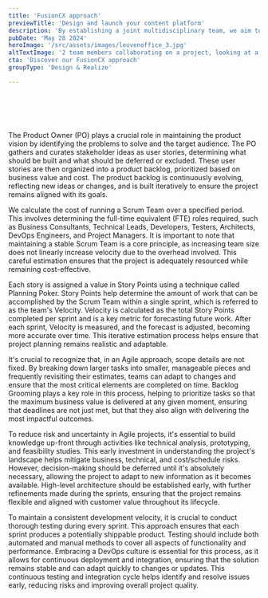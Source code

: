 ```yaml
---
title: 'FusionCX approach'
previewTitle: 'Design and launch your content platform'
description: 'By establishing a joint multidisciplinary team, we aim to design and build a content platform that aligns with your domain-specific content processes and integrates seamlessly with your customer touchpoints.'
pubDate: 'May 28 2024'
heroImage: '/src/assets/images/leuvenoffice_3.jpg'
altTextImage: '2 team members collaborating on a project, looking at a single laptop screen.'
cta: 'Discover our FusionCX approach'
groupType: 'Design & Realize'

---
```



<HeroHeader 
	headline={frontmatter.title}
    text={frontmatter.description}
    backgroundImage={frontmatter.heroImage} >	
	<Customers headline="Customers we supported with their content platform">
		<Image src={kbc} alt="" class="h-10 w-auto"/>
		<Image src={mediafin} alt="" class="h-10 w-auto"/>
		<Image src={argenta} alt="" class="h-10 w-auto"/>
		<Image src={daikin} alt="" class="h-10 w-auto"/>
		<Image src={deceuninck} alt="" class="h-10 w-auto"/>
		<Image src={deme} alt="" class="h-10 w-auto"/>
		<Image src={kdg} alt="" class="h-10 w-auto"/>
		<Image src={leuven} alt="" class="h-10 w-auto"/>
		<Image src={oecd} alt="" class="h-10 w-auto"/>
		<Image src={sligro} alt="" class="h-10 w-auto"/>
	</Customers> 
</HeroHeader>

<TeaserWithImage 
	headline="Customer Experience Management is not a pure technical story"
	description="
	<p>The only way to achieve tangible business outcomes, is to use a <strong>holistic</strong> approach that spans from user experience (UX) design and technical implementation all the way to strategic guidance and team enablement.</p>
	<p>Therefore, we implement our FusionCX approach in your project, in which we closely <strong>collaborate</strong> with key stakeholders at your organization (IT, business, author teams and marketing) to define clear business goals, streamline content processes, and cultivate a culture of continuous optimization and experimentation.</p>
	<p>To ensure proper rollout and user adoption, we provide thorough onboarding and training for your teams, sharing best practices to ensure <strong>sustained</strong> success and a deep understanding of the tools and strategies at their disposal.</p>
	">
	<Image src={fusioncx} alt="" width={768} class="rounded-xl" />
</TeaserWithImage>

<TeaserWithImage
	align="left"
	headline="Connecting content & design across your organization"
	description="
	<p>Creating unified and seamless digital experiences is essential to engage with your various target audiences. A <strong>modular</strong> approach is therefore indispensible. By standardizing the way content and design are structured, governed and shared across different platforms, you can foster <strong>better collaboration</strong> and <strong>break down silos</strong> between your teams.</p>
	<p>The goal is to develop <strong>structured content models</strong> that can be implemented in one or more content management systems in your organization, making your content more flexible and scalable. Just as <strong>design systems</strong> break down UI components into smaller, reusable parts, content can be organized in a modular way, ensuring it fits seamlessly into different contexts.</p>
	<p>By separating content from design and ensuring everything works together smoothly, organizations can gradually implement these best-practices, creating a more mature and <strong>future-friendly CXM ecosystem</strong> that supports long-term success.</p>">
	<Image src={dots} alt="" width={768} class="rounded-xl" />
</TeaserWithImage>

<Highlight 
	title="Improving Customer Experience with Content Hubs and Design Systems"
	text="Content Hubs and Design Systems are two complementary tools which can help to streamline your content operations. In this blog post, we recap what they are and how they can enable seamless customer experiences."
	image='/src/assets/images/leuvenoffice_2.jpg'
	buttonText="Read more"
	buttonLink="/blog/improving-customer-experience-with-content-hubs-and-design-systems/"
	/>

<TilesContainer
    headline="Measure, learn, and adapt"
    description="
    <p>Successful CXM projects thrive on early and continuous feedback from business stakeholders and real end users. A traditional phased 'waterfall' approach, with its linear process of gathering requirements, designing, developing, and testing, is ill-suited for these projects. The risks associated with a waterfall process are significant: it can lead to extensive delays, unanticipated costs, and late discovery of critical issues, which may result in costly changes and ultimately deliver value only towards the end of the project.</p>
	<p>Therefore, we use Agile best-practices like DevOps and Test Automation in our FusionCX approach. This allows us to release early and often, facilitating a constant feedback loop. This enables us to gather real-world data, measure outcomes, and adapt our solutions to changing market trends, business requirements, and technological advancements.</p>
	<p>Launching a Minimum Marketable Product (MMP) early in the project lifecycle is central to this approach. It allows us to collect valuable data from actual users, which informs iterative improvements.</p>
    ">
    <SmallTile 
		headline="Focus on actual business value"
		description="Delivering business value instead of merely a list of features">
    </SmallTile>
    <SmallTile 
		headline="Continuous prioritization"
		description="The Product Owner (PO) is tasked with deciding on the business value per user story, deciding on where available budget and time is best spent.">
    </SmallTile>
    <SmallTile 
		headline="Fusion Teams"
		description="A multidisciplary team ensures the right expertise is available to fully research, analyse, design, build and roll out the backlog stories.">
    </SmallTile>
</TilesContainer>

<Faq headline="Questions we usually get">
	<FaqQuestion
		headline="How can we define our initial project scope?"
		headlineTag="h3"> 
		<p>The Product Owner (PO) plays a crucial role in maintaining the product vision by identifying the problems to solve and the target audience. The PO gathers and curates stakeholder ideas as user stories, determining what should be built and what should be deferred or excluded. These user stories are then organized into a product backlog, prioritized based on business value and cost. The product backlog is continuously evolving, reflecting new ideas or changes, and is built iteratively to ensure the project remains aligned with its goals.</p>
	</FaqQuestion>
	<FaqQuestion 
		headline="How can we estimate initial project budget?"
		headlineTag="h3" >
		<p>We calculate the cost of running a Scrum Team over a specified period. This involves determining the full-time equivalent (FTE) roles required, such as Business Consultants, Technical Leads, Developers, Testers, Architects, DevOps Engineers, and Project Managers. It is important to note that maintaining a stable Scrum Team is a core principle, as increasing team size does not linearly increase velocity due to the overhead involved. This careful estimation ensures that the project is adequately resourced while remaining cost-effective.</p>
	</FaqQuestion>
	<FaqQuestion 
		headline="How can we estimate the cost per user story?" >
		<p>Each story is assigned a value in Story Points using a technique called Planning Poker. Story Points help determine the amount of work that can be accomplished by the Scrum Team within a single sprint, which is referred to as the team's Velocity. Velocity is calculated as the total Story Points completed per sprint and is a key metric for forecasting future work. After each sprint, Velocity is measured, and the forecast is adjusted, becoming more accurate over time. This iterative estimation process helps ensure that project planning remains realistic and adaptable.</p>
	</FaqQuestion>
	<FaqQuestion 
		headline="How can we make sure project deadlines are met?">
		<p>It's crucial to recognize that, in an Agile approach, scope details are not fixed. By breaking down larger tasks into smaller, manageable pieces and frequently revisiting their estimates, teams can adapt to changes and ensure that the most critical elements are completed on time. Backlog Grooming plays a key role in this process, helping to prioritize tasks so that the maximum business value is delivered at any given moment, ensuring that deadlines are not just met, but that they also align with delivering the most impactful outcomes.</p>
	</FaqQuestion>
	<FaqQuestion 
		headline="How much time should we spent analysing up-front?">
		<p>To reduce risk and uncertainty in Agile projects, it's essential to build knowledge up-front through activities like technical analysis, prototyping, and feasibility studies. This early investment in understanding the project's landscape helps mitigate business, technical, and cost/schedule risks. However, decision-making should be deferred until it's absolutely necessary, allowing the project to adapt to new information as it becomes available. High-level architecture should be established early, with further refinements made during the sprints, ensuring that the project remains flexible and aligned with customer value throughout its lifecycle.</p>
	</FaqQuestion>
	<FaqQuestion 
		headline="How can we organize testing?">
		<p>To maintain a consistent development velocity, it is crucial to conduct thorough testing during every sprint. This approach ensures that each sprint produces a potentially shippable product. Testing should include both automated and manual methods to cover all aspects of functionality and performance. Embracing a DevOps culture is essential for this process, as it allows for continuous deployment and integration, ensuring that the solution remains stable and can adapt quickly to changes or updates. This continuous testing and integration cycle helps identify and resolve issues early, reducing risks and improving overall project quality.</p>
	</FaqQuestion>
</Faq>
